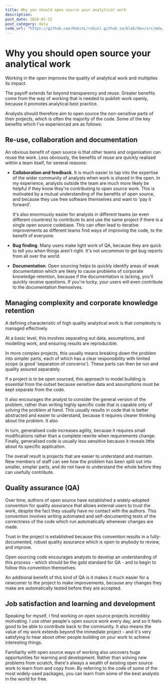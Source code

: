 ```yaml
---
title: Why you should open source your analytical work
description:
post_date: 2020-02-22
post_category: data
code_url: "https://github.com/RobinL/robinl.github.io/blob/dev/src/mdx/open_sourcing_analytical_work.mdx"
---
```



# Why you should open source your analytical work

Working in the open improves the quality of analytical work and multiplies its impact.

The payoff extends far beyond transparency and reuse.  Greater benefits come from the way of working that is needed to publish work openly, because it promotes analytical best practice.

Analysts should therefore aim to open source the non-sensitive parts of their projects, which is often the majority of the code. Some of the key benefits which I've experienced are as follows:

## Re-use, collaboration and documentation

An obvious benefit of open source is that other teams and organisation can reuse the work.  Less obviously, the benefits of reuse are quickly realised within a team itself, for several reasons:

- **Collaboration and feedback**.  It is much easier to tap into the expertise of the wider community of analysts when work is shared in the open.  In my experience, analysts outside the team are much more likely be helpful if they know they're contributing to open source work. This is motivated by a mutual understanding of the benefits of open source, and because they use free software themselves and want to 'pay it forward'.

  It's also enormously easier for analysts in different teams (or even different countries) to contribute to and use the same project if there is a single open source codebase.  This can often lead to iterative improvements as different teams find ways of improving the code, to the benefit of everyone.

- **Bug finding**.  Many users make light work of QA, because they are quick to tell you when things aren't right.  It's not uncommon to get bug reports from all over the world.

- **Documentation**. Open sourcing helps to quickly identify areas of weak documentation which are likely to cause problems of corporate knowledge retention, because if the documentation is lacking, you'll quickly receive questions.  If you're lucky, your users will even contribute to the documentation themselves.

## Managing complexity and corporate knowledge retention

A defining characteristic of high quality analytical work is that complexity is managed effectively.

At a basic level, this involves separating out data, assumptions, and modelling work, and ensuring results are reproducible.

In more complex projects, this usually means breaking down the problem into simpler parts, each of which has a clear responsibility with limited scope (a good 'separation of concerns').  These parts can then be run and quality assured separately.

If a project is to be open sourced, this approach to model building is essential from the outset because sensitive data and assumptions must be kept separate from the code.

It also encourages the analyst to consider the general version of the problem, rather than writing highly specific code that is capable only of solving the problem at hand.  This usually results in code that is better abstracted and easier to understand, because it requires clearer thinking about the problem.  It also

In turn, generalised code increases agility, because it requires small modifications rather than a complete rewrite when requirements change.  Finally, generalised code is usually less sensitive because it reveals little about its specific application.

The overall result is projects that are easier to understand and maintain.  New members of staff can see how the problem has been split out into smaller, simpler parts, and do not have to understand the whole before they can usefully contribute.

## Quality assurance (QA)

Over time, authors of open source have established a widely-adopted convention for quality assurance that allows external users to trust the work, despite the fact they usually have no contact with the authors.  This convention involves writing automated and self-documenting tests of the correctness of the code which run automatically whenever changes are made.

Trust in the project is established because this convention results in a fully-documented, robust quality assurance which is open to anybody to review, and improve.

Open sourcing code encourages analysts to develop an understanding of this process - which should be the gold standard for QA -  and to begin to follow this convention themselves.

An additional benefit of this kind of QA is it makes it much easier for a newcomer to the project to make improvements, because any changes they make are automatically tested before they are accepted.

## Job satisfaction and learning and development

Speaking for myself, I find working on open source projects incredibly motivating.  I use other people's open source work every day, and so it feels good to be able to contribute back to the community.  It also means the value of my work extends beyond the immediate project - and it's very satisfying to hear about other people building on your work to achieve interesting things.

Familiarity with open source ways of working also uncovers huge opportunities for learning and development.  Rather than solving new problems from scratch, there's always a wealth of existing open source work to learn from and copy from.  By referring to the code of some of the most widely-used packages, you can learn from some of the best analysts in the world for free.